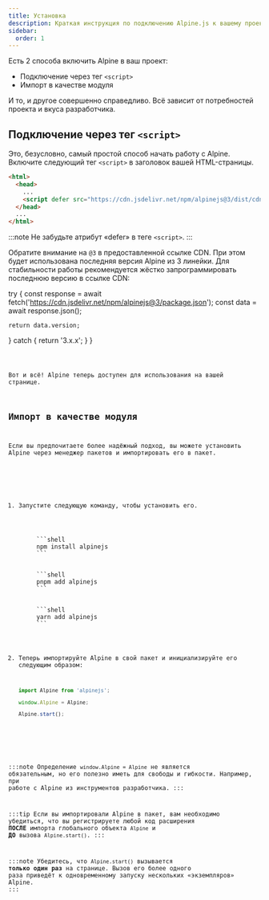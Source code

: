 ```yaml
---
title: Установка
description: Краткая инструкция по подключению Alpine.js к вашему проекту
sidebar:
  order: 1
---
```



Есть 2 способа включить Alpine в ваш проект:

- Подключение через тег `<script>`
- Импорт в качестве модуля

И то, и другое совершенно справедливо. Всё зависит от потребностей проекта и вкуса разработчика.

## Подключение через тег `<script>`

Это, безусловно, самый простой способ начать работу с Alpine. Включите следующий тег `<script>` в заголовок вашей HTML-страницы.

```html {4} wrap
<html>
  <head>
    ...
    <script defer src="https://cdn.jsdelivr.net/npm/alpinejs@3/dist/cdn.min.js"></script>
  </head>
  ...
</html>
```

:::note
Не забудьте атрибут «defer» в теге `<script>`.
:::

Обратите внимание на `@3` в предоставленной ссылке CDN. При этом будет использована последняя версия Alpine из 3 линейки. Для стабильности работы рекомендуется жёстко запрограммировать последнюю версию в ссылке CDN:


  try {
    const response = await fetch('https://cdn.jsdelivr.net/npm/alpinejs@3/package.json');
    const data = await response.json();

    return data.version;
  } catch {
    return '3.x.x';
  }
}


<Code code={requiredCode} wrap lang="html" mark={version} />

Вот и всё! Alpine теперь доступен для использования на вашей странице.

## Импорт в качестве модуля

Если вы предпочитаете более надёжный подход, вы можете установить Alpine через менеджер пакетов и импортировать его в пакет.

<Steps>

1. Запустите следующую команду, чтобы установить его.

    <Tabs>
      <TabItem label="npm">
        ```shell
        npm install alpinejs
        ```
      </TabItem>
      <TabItem label="pnpm">
        ```shell
        pnpm add alpinejs
        ```
      </TabItem>
      <TabItem label="yarn">
        ```shell
        yarn add alpinejs
        ```
      </TabItem>
    </Tabs>

2. Теперь импортируйте Alpine в свой пакет и инициализируйте его следующим образом:

    ```js
    import Alpine from 'alpinejs';

    window.Alpine = Alpine;

    Alpine.start();
    ```

</Steps>

:::note
Определение `window.Alpine = Alpine` не является обязательным, но его полезно иметь для свободы и гибкости. Например, при работе с Alpine из инструментов разработчика.
:::

:::tip
Если вы импортировали Alpine в пакет, вам необходимо убедиться, что вы регистрируете любой код расширения **ПОСЛЕ** импорта глобального объекта `Alpine` и **ДО** вызова `Alpine.start()`.
:::

:::note
Убедитесь, что `Alpine.start()` вызывается **только один раз** на странице. Вызов его более одного раза приведёт к одновременному запуску нескольких «экземпляров» Alpine.
:::

<LinkCard title="Подробнее о расширении Alpine" href="/advanced/extending" />
